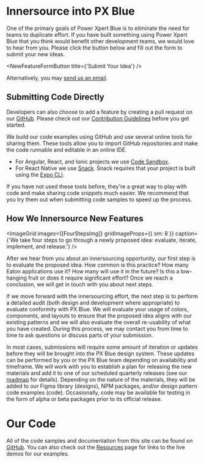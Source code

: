 
# Innersource into PX Blue

One of the primary goals of Power Xpert Blue is to eliminate the need for teams to duplicate effort. If you have built something using Power Xpert Blue that you think would benefit other development teams, we would love to hear from you. Please click the button below and fill out the form to submit your new ideas.

<NewFeatureFormButton title={'Submit Your Idea'} />

Alternatively, you may [send us an email](/community/contactus).

## Submitting Code Directly

Developers can also choose to add a feature by creating a pull request on our [GitHub](https://github.com/pxblue). Please check out our [Contribution Guidelines](https://github.com/pxblue/.github/blob/master/CONTRIBUTING.md) before you get started.

We build our code examples using GitHub and use several online tools for sharing them. These tools allow you to import GitHub repositories and make the code runnable and editable in an online IDE.

-   For Angular, React, and Ionic projects we use [Code Sandbox](https://codesandbox.io).
-   For React Native we use [Snack](https://snack.expo.io/). Snack requires that your project is built using the [Expo CLI](https://docs.expo.io/workflow/expo-cli/).

If you have not used these tools before, they're a great way to play with code and make sharing code snippets much easier. We recommend that you try them out when submitting code samples to speed up the process.

## How We Innersource New Features

<ImageGrid
    images={[FourStepsImg]}
    gridImageProps={{ sm: 8 }}
    caption={'We take four steps to go through a newly proposed idea: evaluate, iterate, implement, and release.'}
/>

After we hear from you about an innersourcing opportunity, our first step is to evaluate the proposed idea. How common is this practice? How many Eaton applications use it? How many will use it in the future? Is this a low-hanging fruit or does it require significant effort? Once we reach a conclusion, we will get in touch with you about next steps.

If we move forward with the innersourcing effort, the next step is to perform a detailed audit (both design and development where appropriate) to evaluate conformity with PX Blue. We will evaluate your usage of colors, components, and layouts to ensure that the proposed idea aligns with our existing patterns and we will also evaluate the overall re-usability of what you have created. During this process, we may contact you from time to time to ask questions or discuss parts of your submission.

In most cases, submissions will require some amount of iteration or updates before they will be brought into the PX Blue design system. These updates can be performed by you or the PX Blue team depending on availability and timeframe. We will work with you to establish a plan for releasing the new materials and add it to one of our scheduled quarterly releases (see our [roadmap](/roadmap) for details). Depending on the nature of the materials, they will be added to our Figma library (designs), NPM packages, and/or design pattern code examples (code). Occasionally, code may be available for testing in the form of alpha or beta packages prior to its official release.

<Divider />

# Our Code

All of the code samples and documentation from this site can be found on [GitHub](https://github.com/pxblue). You can also check out the [Resources](/resources) page for links to the live demos for our examples.
